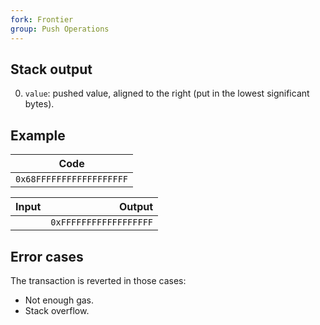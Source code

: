 ```yaml
---
fork: Frontier
group: Push Operations
---
```


## Stack output

0. `value`: pushed value, aligned to the right (put in the lowest significant bytes).

## Example

| Code |
|------|
| `0x68FFFFFFFFFFFFFFFFFF` |

| Input | Output |
|------:|-------:|
| | `0xFFFFFFFFFFFFFFFFFF` |

## Error cases

The transaction is reverted in those cases:
- Not enough gas.
- Stack overflow.
